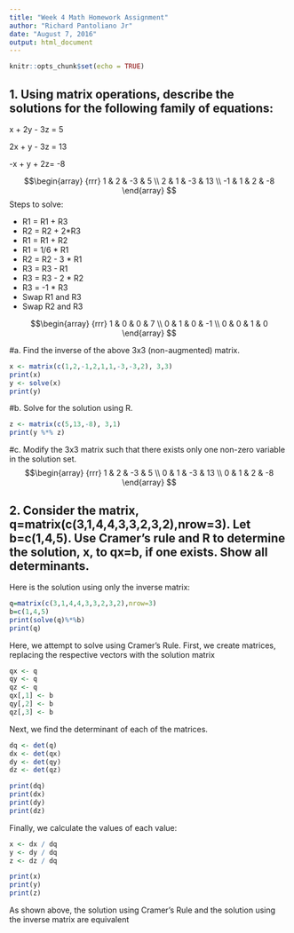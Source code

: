 ```yaml
---
title: "Week 4 Math Homework Assignment"
author: "Richard Pantoliano Jr"
date: "August 7, 2016"
output: html_document
---
```


```r
knitr::opts_chunk$set(echo = TRUE)
```

## 1. Using matrix operations, describe the solutions for the following family of equations:

x + 2y - 3z = 5

2x + y - 3z = 13

-x + y + 2z= -8

$$\begin{array}
{rrr}
1 & 2 & -3 & 5 \\
2 & 1 & -3 & 13 \\
-1 & 1 & 2 & -8
\end{array}
$$
Steps to solve:

* R1 = R1 + R3
* R2 = R2 + 2*R3
* R1 = R1 + R2
* R1 = 1/6 * R1
* R2 = R2 - 3 * R1
* R3 = R3 - R1
* R3 = R3 - 2 * R2
* R3 = -1 * R3
* Swap R1 and R3
* Swap R2 and R3

$$\begin{array}
{rrr}
1 & 0 & 0 & 7 \\
0 & 1 & 0 & -1 \\
0 & 0 & 1 & 0
\end{array}
$$


#a.  Find the inverse of the above 3x3 (non-augmented) matrix.
```r
x <- matrix(c(1,2,-1,2,1,1,-3,-3,2), 3,3)
print(x)
y <- solve(x)
print(y)
```

#b.  Solve for the solution using R.
```r
z <- matrix(c(5,13,-8), 3,1)
print(y %*% z)

```

#c.  Modify the  3x3 matrix such that there exists only one non-zero variable in the solution set.
$$\begin{array}
{rrr}
1 & 2 & -3 & 5 \\
0 & 1 & -3 & 13 \\
0 & 1 & 2 & -8
\end{array}
$$


## 2.  Consider the matrix, q=matrix(c(3,1,4,4,3,3,2,3,2),nrow=3). Let b=c(1,4,5).  Use Cramer's rule and R to determine the solution, x, to qx=b, if one exists.  Show all determinants.

Here is the solution using only the inverse matrix:
```r
q=matrix(c(3,1,4,4,3,3,2,3,2),nrow=3)
b=c(1,4,5)
print(solve(q)%*%b)
print(q)
```

Here, we attempt to solve using Cramer's Rule.  First, we create matrices, replacing the respective vectors with the solution matrix
```r
qx <- q
qy <- q
qz <- q
qx[,1] <- b
qy[,2] <- b
qz[,3] <- b
```

Next, we find the determinant of each of the matrices.
```r
dq <- det(q)
dx <- det(qx)
dy <- det(qy)
dz <- det(qz)

print(dq)
print(dx)
print(dy)
print(dz)
```

Finally, we calculate the values of each value:
```r
x <- dx / dq
y <- dy / dq
z <- dz / dq

print(x)
print(y)
print(z)
```

As shown above, the solution using Cramer's Rule and the solution using the inverse matrix are equivalent






